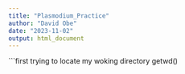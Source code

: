 ```yaml
---
title: "Plasmodium_Practice"
author: "David Obe"
date: "2023-11-02"
output: html_document
---
```


```first trying to locate my woking directory
getwd()
